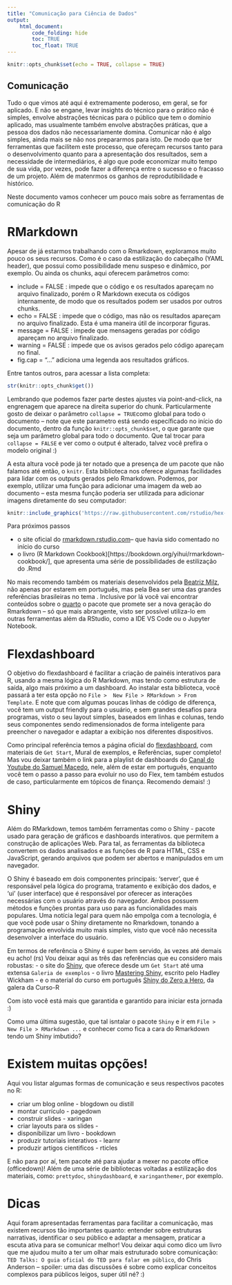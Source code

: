 ```yaml
---
title: "Comunicação para Ciência de Dados"
output: 
    html_document:
        code_folding: hide
        toc: TRUE
        toc_float: TRUE
---
```


```r
knitr::opts_chunk$set(echo = TRUE, collapse = TRUE)
```


## Comunicação

Tudo o que vimos até aqui é extremamente poderoso, em geral, se for aplicado. E não se engane, levar insights do técnico para o prático não é simples, envolve abstrações técnicas para o público que tem o domínio aplicado, mas usualmente também envolve abstrações práticas, que a pessoa dos dados não necessariamente domina. Comunicar não é algo simples, ainda mais se não nos prepararmos para isto. De modo que ter ferramentas que facilitem este processo, que ofereçam recursos tanto para o desenvolvimento quanto para a apresentação dos resultados, sem a necessidade de intermediários, é algo que pode economizar muito tempo de sua vida, por vezes, pode fazer a diferença entre o sucesso e o fracasso de um projeto. Além de matenrmos os ganhos de reprodutibilidade e histórico. 

Neste documento vamos conhecer um pouco mais sobre as ferramentas de comunicação do R



# RMarkdown

Apesar de já estarmos trabalhando com o Rmarkdown, exploramos muito pouco os seus recursos. Como é o caso da estilização do cabeçalho  (YAML header), que possui como possibilidade menu suspeso e dinâmico, por exemplo. Ou ainda os chunks, aqui oferecem parâmetros como:


- include = FALSE : impede que o código e os resultados apareçam no arquivo finalizado, porém o R Markdown executa os códigos internamente, de modo que os resultados podem ser usados por outros chunks.
- echo = FALSE : impede que o código, mas não os resultados apareçam no arquivo finalizado. Esta é uma maneira útil de incorporar figuras.
- message = FALSE : impede que mensagens geradas por código apareçam no arquivo finalizado.
- warning = FALSE : impede que os avisos gerados pelo código apareçam no final.
- fig.cap = "..." adiciona uma legenda aos resultados gráficos.

Entre tantos outros, para acessar a lista completa:

```r
str(knitr::opts_chunk$get())
```

Lembrando que podemos fazer parte destes ajustes via point-and-click, na engrenagem que aparece na direita superior do chunk. 
Particularmente gosto de deixar o parâmetro `collapse = TRUE`como global para todo o documento – note que este parametro está sendo específicado no início do documento, dentro da função `knitr::opts_chunk$set`, o que garante que seja um parâmetro global para todo o documento. Que tal trocar para `collapse = FALSE` e ver como o output é alterado, talvez você prefira o modelo original :) 

A esta altura você pode já ter notado que a presença de um pacote que não falamos até então, o `knitr`. Esta biblioteca nos oferece algumas facilidades para lidar com os outputs gerados pelo Rmarkdown. Podemos, por exemplo, utilizar uma função para adicionar uma imagem da web ao documento – esta mesma função poderia ser utilizada para adicionar imagens diretamente do seu computador:


```r
knitr::include_graphics('https://raw.githubusercontent.com/rstudio/hex-stickers/master/PNG/knitr.png')
```

Para próximos passos

- o site oficial do [rmarkdown.rstudio.com](https://rmarkdown.rstudio.com/docs/articles/rmarkdown.html)– que havia sido comentado no início do curso
- o livro (R Markdown Cookbook)[https://bookdown.org/yihui/rmarkdown-cookbook/], que apresenta uma série de possibilidades de estilização do .Rmd

No mais recomendo também os materiais desenvolvidos pela [Beatriz Milz](https://beamilz.com/talks/pt/), não apenas por estarem em português, mas pela Bea ser uma das grandes referências brasileiras no tema . Inclusive por lá você vai encontrar conteúdos sobre o [quarto](https://quarto.org/) o pacote que promete ser a nova geração do Rmarkdown – só que mais abrangente, visto ser possível utiliza-lo em outras ferramentas além da RStudio, como a IDE VS Code ou o Jupyter Notebook.



# Flexdashboard

O objetivo do flexdashboard é facilitar a criação de painéis interativos para R, usando a mesma lógica do R Markdown, mas tendo como estrutura de saída, algo mais próximo a um dashboard. Ao instalar esta biblioteca, você passará a ter esta opção no `File >  New File > RMarkdown > From Template`. E note que com algumas poucas linhas de código de diferença, você tem um output friendly para o usuário, e sem grandes desafios para programas, visto o seu layout simples,  baseados em linhas e colunas, tendo seus componentes sendo redimensionados de forma inteligente para preencher o navegador e adaptar a exibição nos diferentes dispositivos. 

Como principal referência temos a página oficial do [flexdashboard](https://pkgs.rstudio.com/flexdashboard/), com materiais de `Get Start`, Mural de exemplos, e Referências, super completo! Mas vou deixar também o link para a playlist de dashboards do  [Canal do Youtube do Samuel Macedo](https://www.youtube.com/watch?v=51N-LSYXlHU&list=PLCQ7-I8jjAsn-2ZcKBjGE8XfPc1VAm05J), nele, além de estar em português, enquanto você tem o passo a passo para evoluir no uso do Flex, tem também estudos de caso, particularmente em tópicos de finança. Recomendo demais! :) 



# Shiny

Além do RMarkdown, temos também ferramentas como o Shiny - pacote usado para geração de gráficos e dashboards interativos. que permitem a construção de aplicações Web. Para tal, as ferramentas da biblioteca convertem os dados analisados e as funções de R para HTML, CSS e JavaScript, gerando arquivos que podem ser abertos e manipulados em um navegador. 

O Shiny é baseado em dois componentes principais: ‘server’, que é responsável pela lógica do programa, tratamento e exibição dos dados, e ‘ui’ (user interface) que é responsável por oferecer as interações necessárias com o usuário através do navegador. Ambos possuem métodos e funções prontas para uso para as funcionalidades mais populares. Uma notícia legal para quem não empolga com a tecnologia, é que você pode usar o Shiny diretamente no Rmarkdown, tonando a programação envolvida muito mais simples, visto que você não necessita desenvolver a interface do usuário. 

Em termos de referência o Shiny é super bem servido, às vezes até demais eu acho! (rs) 
Vou deixar aqui as três das referências que eu considero mais robustas: 
- o site do [Shiny](https://shiny.rstudio.com/), que oferece desde um `Get Start` até uma extensa `Galeria de exemplos`
- o livro [Mastering Shiny](https://mastering-shiny.org/index.html), escrito pelo Hadley Wickham
- e o material do curso em português [Shiny do Zero a Hero](https://curso-r.github.io/latinr-shiny/), da galera da Curso-R 

Com isto você está mais que garantida e garantido para iniciar esta jornada :) 

Como uma última sugestão, que tal isntalar o pacote `Shiny` e ir em `File >  New File > RMarkdown ...` e conhecer como fica a cara do Rmarkdown tendo um Shiny imbutido? 


# Existem muitas opções! 

Aqui vou listar algumas formas de comunicação e seus respectivos pacotes no R: 


- criar um blog online - blogdown ou distill
- montar currículo - pagedown
- construir slides - xaringan
- criar layouts para os slides - 
- disponibilizar um livro - bookdown
- produzir tutoriais interativos - learnr
- produzir artigos cientificos - rticles


E não para por aí, tem pacote até para ajudar a mexer no pacote office (officedown)! Além de uma série de bibliotecas voltadas a estilização dos materiais, como: `prettydoc`, `shinydashboard`, e `xaringanthemer`, por exemplo.


# Dicas

Aqui foram apresentadas ferramentas para facilitar a comunicação, mas existem recursos tão importantes quanto: entender sobre estruturas narrativas, identificar o seu público e adaptar a mensagem, praticar a escuta ativa para se comunicar melhor! Vou deixar aqui como dico um livro que me ajudou muito a ter um olhar mais estruturado sobre comunicação: `TED Talks: O guia oficial do TED para falar em público`, do Chris Anderson – spoiler: uma das discussões é sobre como explicar conceitos complexos para públicos leigos, super útil né? :)



